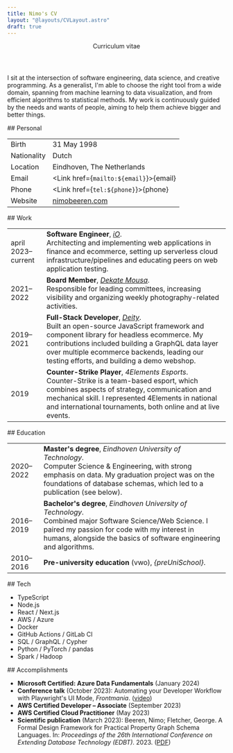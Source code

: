 ```yaml
---
title: Nimo's CV
layout: "@layouts/CVLayout.astro"
draft: true
---
```




<header class="not-prose break-inside-avoid">
  <div class="mb-2 flex justify-between">
    <NimoBeeren />
    <Picture
      class="rounded-full shadow-glow-lg print:shadow-none md:shadow-glow-xl md:print:shadow-none"
      src="/me.jpg"
      alt="Nimo smiling at the camera"
      sizes="(max-width: 767.9px) 144px, (min-width: 768px) 192px"
      widths={[144, 144 * 2, 192, 192 * 2]}
      aspectRatio="1:1"
    />
  </div>
  <p class="font-serif text-3xl italic text-neutral-600">Curriculum vitae</p>
</header>

I sit at the intersection of software engineering, data science, and creative programming. As a generalist, I'm able to choose the right tool from a wide domain, spanning from machine learning to data visualization, and from efficient algorithms to statistical methods. My work is continuously guided by the needs and wants of people, aiming to help them achieve bigger and better things.

<section class="break-inside-avoid">
## Personal

|             |                                               |
| ----------- | --------------------------------------------- |
| Birth       | 31 May 1998                                   |
| Nationality | Dutch                                         |
| Location    | Eindhoven, The Netherlands                    |
| Email       | <Link href={`mailto:${email}`}>{email}</Link> |
| Phone       | <Link href={`tel:${phone}`}>{phone}</Link>    |
| Website     | [nimobeeren.com](https://nimobeeren.com)      |

</section>

<section class="break-inside-avoid">
## Work

|                    |                                                                                                                                                                                                                                                                                                                |
| ------------------ | -------------------------------------------------------------------------------------------------------------------------------------------------------------------------------------------------------------------------------------------------------------------------------------------------------------- |
| april 2023–current | **Software Engineer**, [_iO_](https://iodigital.com/). <br/> Architecting and implementing web applications in finance and ecommerce, setting up serverless cloud infrastructure/pipelines and educating peers on web application testing.                                                                     |
| 2021–2022          | **Board Member**, [_Dekate Mousa_](https://dekatemousa.nl/). <br/> Responsible for leading committees, increasing visibility and organizing weekly photography-related activities.                                                                                                                             |
| 2019–2021          | **Full-Stack Developer**, [_Deity_](https://www.deity.com/). <br/> Built an open-source JavaScript framework and component library for headless ecommerce. My contributions included building a GraphQL data layer over multiple ecommerce backends, leading our testing efforts, and building a demo webshop. |
| 2019               | **Counter-Strike Player**, _4Elements Esports_. <br/> Counter-Strike is a team-based esport, which combines aspects of strategy, communication and mechanical skill. I represented 4Elements in national and international tournaments, both online and at live events.                                        |

</section>

<section class="break-inside-avoid">
## Education

|           |                                                                                                                                                                                                                                          |
| --------- | ---------------------------------------------------------------------------------------------------------------------------------------------------------------------------------------------------------------------------------------- |
| 2020–2022 | **Master's degree**, _Eindhoven University of Technology_. <br/> Computer Science & Engineering, with strong emphasis on data. My graduation project was on the foundations of database schemas, which led to a publication (see below). |
| 2016–2019 | **Bachelor's degree**, _Eindhoven University of Technology_. <br/> Combined major Software Science/Web Science. I paired my passion for code with my interest in humans, alongside the basics of software engineering and algorithms.    |
| 2010–2016 | **Pre-university education** (vwo), _{preUniSchool}_.                                                                                                                                                                                    |

</section>

<section class="break-inside-avoid">
## Tech

<ul class="flex max-h-80 flex-col flex-wrap">
  <li>TypeScript</li>
  <li>Node.js</li>
  <li>React / Next.js</li>
  <li>AWS / Azure</li>
  <li>Docker</li>
  <li>GitHub Actions / GitLab CI</li>
  <li>SQL / GraphQL / Cypher</li>
  <li>Python / PyTorch / pandas</li>
  <li>Spark / Hadoop</li>
</ul>
</section>

<section class="break-inside-avoid">
## Accomplishments

- **Microsoft Certified: Azure Data Fundamentals** (January 2024)
- **Conference talk** (October 2023): Automating your Developer Workflow with Playwright's UI Mode, _Frontmania_. ([video](https://youtu.be/-mNp_wV-Ok8?si=ewxY9qunJVfSxeax))
- **AWS Certified Developer – Associate** (September 2023)
- **AWS Certified Cloud Practitioner** (May 2023)
- **Scientific publication** (March 2023): Beeren, Nimo; Fletcher, George. A Formal Design Framework for Practical Property Graph Schema Languages. In: _Proceedings of the 26th International Conference on Extending Database Technology (EDBT)_. 2023. ([PDF](https://dx.doi.org/10.48786/edbt.2023.40))

</section>
